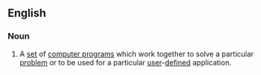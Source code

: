 ==English==

===Noun===
{{en-noun|sg=[[application]] [[software]]|-}}

#{{computing}} A [[set]] of [[computer program]]s which work together to solve a particular [[problem]] or to be used for a particular [[user]]-[[defined]] application.